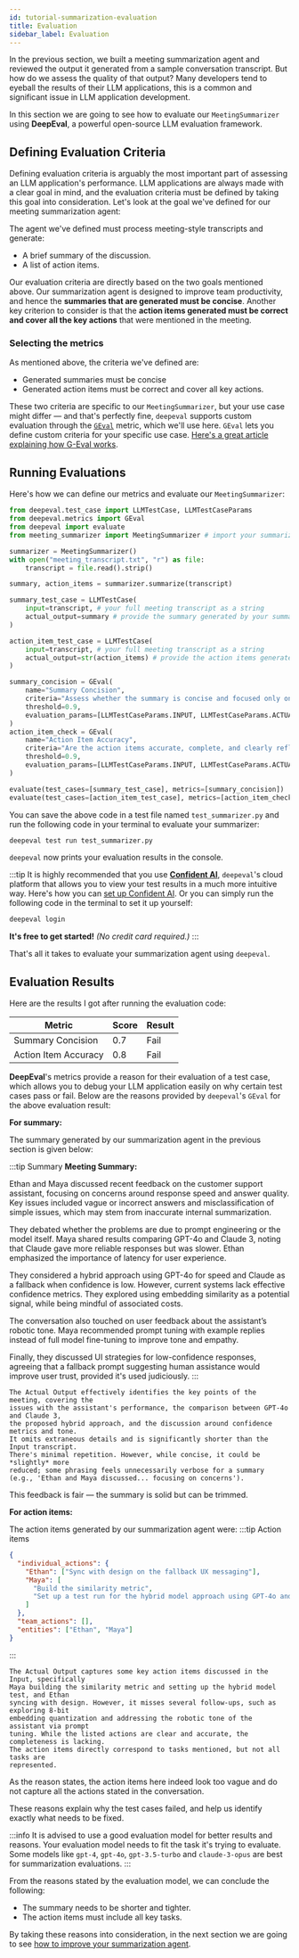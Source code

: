 ```yaml
---
id: tutorial-summarization-evaluation
title: Evaluation
sidebar_label: Evaluation
---
```


In the previous section, we built a meeting summarization agent and reviewed the output it generated from a sample conversation transcript.
But how do we assess the quality of that output? Many developers tend to eyeball the results of their LLM applications, this is a common and significant issue in LLM application development.

In this section we are going to see how to evaluate our `MeetingSummarizer` using **DeepEval**, a powerful open-source LLM evaluation framework.

## Defining Evaluation Criteria

Defining evaluation criteria is arguably the most important part of assessing an LLM application's performance. LLM applications are always made with a clear goal in mind, and the evaluation criteria must be defined by taking this goal into consideration. 
Let's look at the goal we've defined for our meeting summarization agent:

The agent we've defined must process meeting-style transcripts and generate:

- A brief summary of the discussion.
- A list of action items.

Our evaluation criteria are directly based on the two goals mentioned above. Our summarization agent is designed to improve team productivity, and hence the **summaries that are generated must be concise**.
Another key criterion to consider is that the **action items generated must be correct and cover all the key actions** that were mentioned in the meeting. 

### Selecting the metrics

As mentioned above, the criteria we've defined are:

- Generated summaries must be concise
- Generated action items must be correct and cover all key actions.

These two criteria are specific to our `MeetingSummarizer`, but your use case might differ — and that's perfectly fine, `deepeval` supports custom evaluation through the [`GEval`](https://deepeval.com/docs/metrics-llm-evals) metric, which we'll use here. `GEval` lets you define custom criteria for your specific use case. [Here's a great article explaining how G-Eval works](https://www.confident-ai.com/blog/g-eval-the-definitive-guide).

## Running Evaluations

Here's how we can define our metrics and evaluate our `MeetingSummarizer`:

```python title="test_summarizer.py"
from deepeval.test_case import LLMTestCase, LLMTestCaseParams
from deepeval.metrics import GEval
from deepeval import evaluate
from meeting_summarizer import MeetingSummarizer # import your summarizer here

summarizer = MeetingSummarizer()
with open("meeting_transcript.txt", "r") as file:
    transcript = file.read().strip()

summary, action_items = summarizer.summarize(transcript)

summary_test_case = LLMTestCase(
    input=transcript, # your full meeting transcript as a string
    actual_output=summary # provide the summary generated by your summarizer here
)

action_item_test_case = LLMTestCase(
    input=transcript, # your full meeting transcript as a string
    actual_output=str(action_items) # provide the action items generated by your summarizer here
)

summary_concision = GEval(
    name="Summary Concision",
    criteria="Assess whether the summary is concise and focused only on the essential points of the meeting? It should avoid repetition, irrelevant details, and unnecessary elaboration.",
    threshold=0.9,
    evaluation_params=[LLMTestCaseParams.INPUT, LLMTestCaseParams.ACTUAL_OUTPUT]
)
action_item_check = GEval(
    name="Action Item Accuracy",
    criteria="Are the action items accurate, complete, and clearly reflect the key tasks or follow-ups mentioned in the meeting?",
    threshold=0.9,
    evaluation_params=[LLMTestCaseParams.INPUT, LLMTestCaseParams.ACTUAL_OUTPUT]
)

evaluate(test_cases=[summary_test_case], metrics=[summary_concision])
evaluate(test_cases=[action_item_test_case], metrics=[action_item_check])
```

You can save the above code in a test file named `test_summarizer.py` and run the following code in your terminal to evaluate your summarizer:

```bash
deepeval test run test_summarizer.py
```

`deepeval` now prints your evaluation results in the console.

:::tip
It is highly recommended that you use [**Confident AI**](https://www.confident-ai.com), `deepeval`'s cloud platform that allows you to view your test results in a much more intuitive way. Here's how you can [set up Confident AI](https://deepeval.com/tutorials/tutorial-setup#setting-up-confident-ai). Or you can simply run the following code in the terminal to set it up yourself:
```bash
deepeval login
```
**It's free to get started!** _(No credit card required.)_
:::

That's all it takes to evaluate your summarization agent using `deepeval`. 

## Evaluation Results

Here are the results I got after running the evaluation code:

| Metric                    | Score | Result |
|---------------------------|-------|--------|
| Summary Concision         | 0.7   | Fail   |
| Action Item Accuracy      | 0.8   | Fail   |

**DeepEval**'s metrics provide a reason for their evaluation of a test case, which allows you to debug your LLM application easily on why certain test cases pass or fail. Below are the reasons provided by `deepeval`'s `GEval` for the above evaluation result:

**For summary:**

The summary generated by our summarization agent in the previous section is given below: 

:::tip Summary
**Meeting Summary:**

Ethan and Maya discussed recent feedback on the customer support assistant, focusing on concerns around response speed and answer quality. Key issues included vague or incorrect answers and misclassification of simple issues, which may stem from inaccurate internal summarization.

They debated whether the problems are due to prompt engineering or the model itself. Maya shared results comparing GPT-4o and Claude 3, noting that Claude gave more reliable responses but was slower. Ethan emphasized the importance of latency for user experience.

They considered a hybrid approach using GPT-4o for speed and Claude as a fallback when confidence is low. However, current systems lack effective confidence metrics. They explored using embedding similarity as a potential signal, while being mindful of associated costs.

The conversation also touched on user feedback about the assistant’s robotic tone. Maya recommended prompt tuning with example replies instead of full model fine-tuning to improve tone and empathy.

Finally, they discussed UI strategies for low-confidence responses, agreeing that a fallback prompt suggesting human assistance would improve user trust, provided it's used judiciously.
:::

```text
The Actual Output effectively identifies the key points of the meeting, covering the 
issues with the assistant's performance, the comparison between GPT-4o and Claude 3, 
the proposed hybrid approach, and the discussion around confidence metrics and tone. 
It omits extraneous details and is significantly shorter than the Input transcript. 
There's minimal repetition. However, while concise, it could be *slightly* more 
reduced; some phrasing feels unnecessarily verbose for a summary 
(e.g., 'Ethan and Maya discussed... focusing on concerns').
```

This feedback is fair — the summary is solid but can be trimmed.

**For action items:**

The action items generated by our summarization agent were: 
:::tip Action items
```json
{
  "individual_actions": {
    "Ethan": ["Sync with design on the fallback UX messaging"],
    "Maya": [
      "Build the similarity metric",
      "Set up a test run for the hybrid model approach using GPT-4o and Claude"
    ]
  },
  "team_actions": [],
  "entities": ["Ethan", "Maya"]
}
```
:::

```text
The Actual Output captures some key action items discussed in the Input, specifically 
Maya building the similarity metric and setting up the hybrid model test, and Ethan 
syncing with design. However, it misses several follow-ups, such as exploring 8-bit 
embedding quantization and addressing the robotic tone of the assistant via prompt 
tuning. While the listed actions are clear and accurate, the completeness is lacking. 
The action items directly correspond to tasks mentioned, but not all tasks are 
represented.
```

As the reason states, the action items here indeed look too vague and do not capture all the actions stated in the conversation.

These reasons explain why the test cases failed, and help us identify exactly what needs to be fixed.

:::info
It is advised to use a good evaluation model for better results and reasons. Your evaluation model needs to fit the task it's trying to evaluate. 
Some models like `gpt-4`, `gpt-4o`, `gpt-3.5-turbo` and `claude-3-opus` are best for summarization evaluations.
:::

From the reasons stated by the evaluation model, we can conclude the following:

- The summary needs to be shorter and tighter.
- The action items must include all key tasks.

By taking these reasons into consideration, in the next section we are going to see [how to improve your summarization agent](tutorial-summarization-improvement).